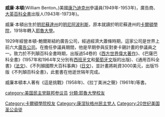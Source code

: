 '''威廉·本頓'''(William Benton，{{bd|1900年|4月1日|1973年|3月18日|catIdx=Benton, William}})美國[[康乃迪克州|康乃迪克州]]參議員(1949年-1953年)，廣告商、[[大英百科全書|大英百科全書]]出版人(1943年-1973年)。

威廉·本頓出生於[[明尼蘇達州|明尼蘇達州]]的[[明尼阿波利斯|明尼阿波利斯]]，原本就讀於明尼蘇達州的[[卡爾頓學院|卡爾頓學院]]，1918年轉入[[耶魯大學|耶魯大學]]。

1929年經營本頓-鮑爾斯紐約廣告公司，經過經濟大蕭條時期，這家公司是世界上前六大[[廣告公司|廣告公司]]。在擔任參議員期間，他是早期參與反對麥卡錫計畫的參議員之一。致力於不列顛百科全書時期，出版過54卷的《[[西方世界偉大著作|西方世界偉大著作]]》、《巴薩巴科全書》(1957年和1964年又分別有[[西班牙文|西班牙文]]和[[葡萄牙文|葡萄牙文]]版的出版)、《通用百科全書》([[法文|法文]])、《不列顛國際大百科事典》([[日文|日文]])，並計畫將耗資3000美元，出版15版《不列顛百科全書》，此套書在他逝世隔年完成。

威廉本頓本人著有《這是挑戰》(1958年)、《拉丁美洲之聲》(1961年)等書。

{{Authority control}}
{{DEFAULTSORT:Benton, William}}

[[category:美国民主党联邦参议员|category:美国民主党联邦参议员]]
[[Category:卡爾頓學院校友|Category:卡爾頓學院校友]]
[[分類:耶魯大學校友|分類:耶魯大學校友]]
[[Category:康涅狄格州民主党人|Category:康涅狄格州民主党人]]
[[Category:20世纪美国圣公会徒|Category:20世纪美国圣公会徒]]